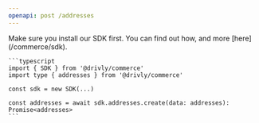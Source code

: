 ```yaml
---
openapi: post /addresses
---
```


  <Accordion title="Usage with the Drivly SDK" icon="code-simple">
    <Note>
      <span class="font-medium">Make sure you install our SDK first. You can find out how, and more [here](/commerce/sdk).</span>
    </Note>

    ```typescript
    import { SDK } from '@drivly/commerce'
    import type { addresses } from '@drivly/commerce'

    const sdk = new SDK(...)

    const addresses = await sdk.addresses.create(data: addresses): Promise<addresses>
    ```

  </Accordion>
